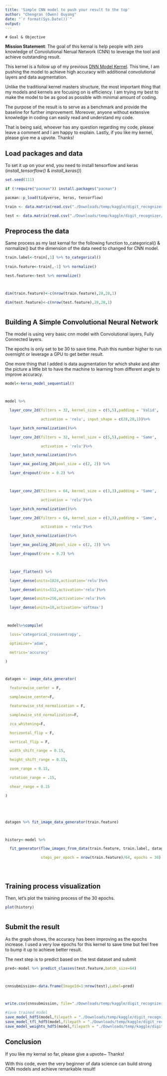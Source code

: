 ```yaml
---
title: 'Simple CNN model to push your result to the top'
author: "Chengran (Owen) Ouyang"
date: "`r format(Sys.Date())`"
output:
---
```

  
    # Goal & Objective

  
**Mission Statement**: The goal of this kernal is help people with zero knowledge of Convolutional Nerual Network (CNN) to leverage the tool and achieve outstanding result.





This kernel is a follow up of my previous [DNN Model Kernel](https://www.kaggle.com/couyang/when-keras-light-shine-in-r-you-shall-have-it-all). This time, I am pushing the model to achieve high accuracy with additional convolutional layers and data augmentation. 

Unlike the traditional kernel masters structure, the most important thing that my models and kernels are focusing on is efficiency. I am trying my best to make the model to be as good as possible with minimal amount of coding.

The purpose of the result is to serve as a benchmark and provide the baseline for further improvement. Moreover, anyone without extensive knowledge in coding can easily read and understand my code. 

That is being said, whoever has any question regarding my code, please leave a comment and I am happy to explain. Lastly, if you like my kernel, please give me a upvote. Thanks!

 

 

## Load packages and data

To set it up on your end, you need to install tensorflow and keras (*install_tensorflow()* & *install_keras()*)

```r

set.seed(111)

if (!require("pacman")) install.packages("pacman") 

pacman::p_load(tidyverse, keras, tensorflow)

train <- data.matrix(read.csv("./Downloads/temp/kaggle/digit_recognizer/input/train.csv", header=T))

test <- data.matrix(read.csv("./Downloads/temp/kaggle/digit_recognizer/input/test.csv", header=T))

```



## Preprocess the data



Same process as my last kernal for the following function to_categorical() & normalize() but the dimension of the data need to changed for CNN model. 



```r

train.label<-train[,1] %>% to_categorical()
  
train.feature<-train[,-1] %>% normalize()

test.feature<-test %>% normalize()



dim(train.feature)<-c(nrow(train.feature),28,28,1)

dim(test.feature)<-c(nrow(test.feature),28,28,1)



```



## Building A Simple Convolutional Neural Network



The model is using very basic cnn model with Convolutional layers, Fully Connected layers.



The epochs is only set to be 30 to save time. Push this number higher to run overnight or leverage a GPU to get better result.



One more thing that I added is data augmentation for which shake and alter the picture a little bit to have the machine to learning from different angle to improve accuracy.



```r

model<-keras_model_sequential()



model %>% 

  layer_conv_2d(filters = 32, kernel_size = c(5,5),padding = 'Valid',

                activation = 'relu', input_shape = c(28,28,1))%>%

  layer_batch_normalization()%>%

  layer_conv_2d(filters = 32, kernel_size = c(5,5),padding = 'Same',

                activation = 'relu')%>%

  layer_batch_normalization()%>%

  layer_max_pooling_2d(pool_size = c(2, 2)) %>% 

  layer_dropout(rate = 0.2) %>% 

  

  layer_conv_2d(filters = 64, kernel_size = c(3,3),padding = 'Same',

                activation = 'relu')%>%

  layer_batch_normalization()%>%

  layer_conv_2d(filters = 64, kernel_size = c(3,3),padding = 'Same',

                activation = 'relu')%>%

  layer_batch_normalization()%>%

  layer_max_pooling_2d(pool_size = c(2, 2)) %>% 

  layer_dropout(rate = 0.2) %>%

  

  layer_flatten() %>% 

  layer_dense(units=1024,activation='relu')%>%

  layer_dense(units=512,activation='relu')%>%

  layer_dense(units=256,activation='relu')%>%

  layer_dense(units=10,activation='softmax')

  

 model%>%compile(

  loss='categorical_crossentropy',

  optimizer='adam',

  metrics='accuracy'

)



datagen <- image_data_generator(

  featurewise_center = F,

  samplewise_center=F,

  featurewise_std_normalization = F,

  samplewise_std_normalization=F,

  zca_whitening=F,

  horizontal_flip = F,

  vertical_flip = F,

  width_shift_range = 0.15,

  height_shift_range = 0.15,

  zoom_range = 0.15,

  rotation_range = .15,

  shear_range = 0.15

)





datagen %>% fit_image_data_generator(train.feature)



history<-model %>%

  fit_generator(flow_images_from_data(train.feature, train.label, datagen, batch_size = 64),

                steps_per_epoch = nrow(train.feature)/64, epochs = 30)





```

## Training process visualization

Then, let's plot the training process of the 30 epochs. 



```r

plot(history)



```



## Submit the result



As the graph shows, the accuracy has been improving as the epochs increase. I used a very low epochs for this kernel to save time but feel free to bump it up to achieve better result. 



The next step is to predict based on the test dataset and submit



```r

pred<-model %>% predict_classes(test.feature,batch_size=64)



cnnsubmission<-data.frame(ImageId=1:nrow(test),Label=pred)



write.csv(cnnsubmission, file="./Downloads/temp/kaggle/digit_recognizer/cnnsubmission.csv", row.names=F)

#save trained model
save_model_hdf5(model,filepath = "./Downloads/temp/kaggle/digit_recognizer/model1.hdf5")
save_model_tfl_hdf5(model,filepath = "./Downloads/temp/kaggle/digit_recognizer/model1.tf")
save_model_weights_hdf5(model,filepath = "./Downloads/temp/kaggle/digit_recognizer/model1_weights.hdf5")


```



## Conclusion



If you like my kernal so far, please give a upvote~ Thanks!
  
  
  
  With this code, even the very beginner of data science can build strong CNN models and achieve remarkable result!